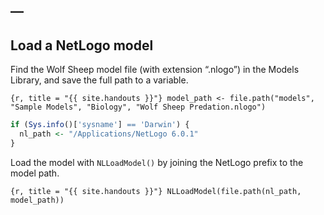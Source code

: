 ---
---

## Load a NetLogo model

Find the Wolf Sheep model file (with extension ".nlogo") in the Models Library, and save the full path to a variable.

```{r, title = "{{ site.handouts }}"}
model_path <- file.path("models", "Sample Models", "Biology", "Wolf Sheep Predation.nlogo")
```

```r
if (Sys.info()['sysname'] == 'Darwin') {
  nl_path <- "/Applications/NetLogo 6.0.1"
}
```

Load the model with `NLLoadModel()` by joining the NetLogo prefix to the model path.

```{r, title = "{{ site.handouts }}"}
NLLoadModel(file.path(nl_path, model_path))
```
